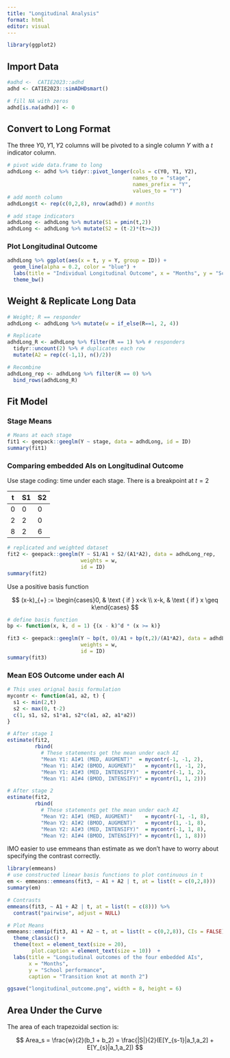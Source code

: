 ```yaml
---
title: "Longitudinal Analysis"
format: html
editor: visual
---
```


```r
library(ggplot2)

```

## Import Data

```r
#adhd <-  CATIE2023::adhd
adhd <- CATIE2023::simADHDsmart()

# fill NA with zeros
adhd[is.na(adhd)] <- 0
```

## Convert to Long Format

The three $Y0, Y1, Y2$ columns will be pivoted to a single column $Y$ with a $t$ indicator column.

```r

# pivot wide data.frame to long
adhdLong <- adhd %>% tidyr::pivot_longer(cols = c(Y0, Y1, Y2), 
                                         names_to = "stage",
                                         names_prefix = "Y",
                                         values_to = "Y")
# add month column
adhdLong$t <- rep(c(0,2,8), nrow(adhd)) # months

# add stage indicators
adhdLong <- adhdLong %>% mutate(S1 = pmin(t,2))
adhdLong <- adhdLong %>% mutate(S2 = (t-2)*(t>=2))

```

### Plot Longitudinal Outcome

```r
adhdLong %>% ggplot(aes(x = t, y = Y, group = ID)) +
  geom_line(alpha = 0.2, color = "blue") +
  labs(title = "Individual Longitudinal Outcome", x = "Months", y = "School Perfomance") +
  theme_bw()
```

## Weight & Replicate Long Data

```r

# Weight; R == responder
adhdLong <- adhdLong %>% mutate(w = if_else(R==1, 2, 4))

# Replicate
adhdLong_R <- adhdLong %>% filter(R == 1) %>% # responders
  tidyr::uncount(2) %>% # duplicates each row
  mutate(A2 = rep(c(-1,1), n()/2))

# Recombine
adhdLong_rep <- adhdLong %>% filter(R == 0) %>%
  bind_rows(adhdLong_R)

```

## Fit Model

### Stage Means

```r

# Means at each stage
fit1 <- geepack::geeglm(Y ~ stage, data = adhdLong, id = ID)
summary(fit1)
```

### Comparing embedded AIs on Longitudinal Outcome

Use stage coding: time under each stage. There is a breakpoint at $t=2$

| t   | S1  | S2  |
|-----|-----|-----|
| 0   | 0   | 0   |
| 2   | 2   | 0   |
| 8   | 2   | 6   |

```r
# replicated and weighted dataset
fit2 <- geepack::geeglm(Y ~ S1/A1 + S2/(A1*A2), data = adhdLong_rep,
                        weights = w,
                        id = ID)
summary(fit2)
```

Use a positive basis function

$$
(x-k)_{+} := \begin{cases}0, & \text { if } x<k \\ x-k, & \text { if } x \geq k\end{cases}
$$

```r

# define basis function
bp <- function(x, k, d = 1) {(x - k)^d * (x >= k)}

fit3 <- geepack::geeglm(Y ~ bp(t, 0)/A1 + bp(t,2)/(A1*A2), data = adhdLong_rep,
                        weights = w,
                        id = ID)
summary(fit3)
```

### Mean EOS Outcome under each AI

```r
# This uses orignal basis formulation
mycontr <- function(a1, a2, t) {
  s1 <- min(2,t)
  s2 <- max(0, t-2)
  c(1, s1, s2, s1*a1, s2*c(a1, a2, a1*a2))
}

# After stage 1
estimate(fit2,
         rbind(
           # These statements get the mean under each AI
           "Mean Y1: AI#1 (MED, AUGMENT)"  = mycontr(-1, -1, 2),
           "Mean Y1: AI#2 (BMOD, AUGMENT)"   = mycontr(1, -1, 2),
           "Mean Y1: AI#3 (MED, INTENSIFY)"  = mycontr(-1, 1, 2),
           "Mean Y1: AI#4 (BMOD, INTENSIFY)" = mycontr(1, 1, 2)))

# After stage 2
estimate(fit2,
         rbind(
           # These statements get the mean under each AI 
           "Mean Y2: AI#1 (MED, AUGMENT)"    = mycontr(-1, -1, 8),
           "Mean Y2: AI#2 (BMOD, AUGMENT)"   = mycontr(1, -1, 8),
           "Mean Y2: AI#3 (MED, INTENSIFY)"  = mycontr(-1, 1, 8),
           "Mean Y2: AI#4 (BMOD, INTENSIFY)" = mycontr(1, 1, 8)))

```

IMO easier to use emmeans than estimate as we don't have to worry about specifying the contrast correctly.

```r
library(emmeans)
# use constructed linear basis functions to plot continuous in t
em <- emmeans::emmeans(fit3, ~ A1 + A2 | t, at = list(t = c(0,2,8)))
summary(em)

# Contrasts
emmeans(fit3, ~ A1 + A2 | t, at = list(t = c(8))) %>% 
  contrast("pairwise", adjust = NULL)

# Plot Means
emmeans::emmip(fit3, A1 + A2 ~ t, at = list(t = c(0,2,8)), CIs = FALSE) +
  theme_classic() +
  theme(text = element_text(size = 20), 
        plot.caption = element_text(size = 10))  +
  labs(title = "Longitudinal outcomes of the four embedded AIs",
       x = "Months",
       y = "School performance",
       caption = "Transition knot at month 2")

ggsave("longitudinal_outcome.png", width = 8, height = 6)
```

## Area Under the Curve

The area of each trapezoidal section is:

$$
Area_s = \frac{w}{2}(b_1 + b_2) = \frac{|S|}{2}(E[Y_{s-1}|a_1,a_2] + E[Y_{s}|a_1,a_2])
$$
